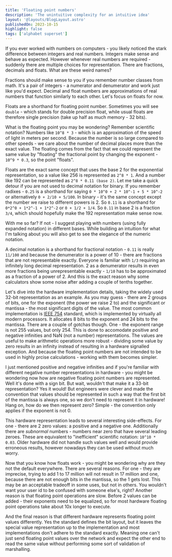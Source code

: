 ```yaml
---
title: 'Floating point numbers'
description: 'The unintuitive complexity for an intuitive idea'
layout: '@layouts/BlogLayout.astro'
publishedOn: 2023-10-15
highlight: false
tags: ['alphabet superset']
---
```



If you ever worked with numbers on computers - you likely noticed the stark difference between integers and real numbers. Integers make sense and behave as expected. However whenever real numbers are required - suddenly there are multiple choices for representation. There are fractions, decimals and floats. What are these weird names?

Fractions should make sense to you if you remember number classes from math. It's a pair of integers - a numerator and denumerator and work just like you'd expect. Decimal and float numbers are approximations of real numbers that function similarly to each other. Let's focus on floats for now.

Floats are a shorthand for <def>floating point number</def>. Sometimes you will see `double` - which stands for <def>double precision float</def>, while usual floats are therefore single precision (take up half as much memory - 32 bits).

What is the floating point you may be wondering? Remember scientific notation? Numbers like `10^8 * 3` - which is an approximation of the speed of light in meters per second. Because the number is so large compared to other speeds - we care about the number of decimal places more than the exact value. The floating comes from the fact that we could represent the same value by "floating" the fractional point by changing the exponent - `10^9 * 0.3`, so the point "floats".

Floats are the exact same concept that uses the base 2 for the exponential representation, so a value like 256 is represented as `2^8 * 1`. And a number like 192 can be represented as `2^8 * 0.11 (base 2)`. Let me take a quick detour if you are not used to decimal notation for binary. If you remember radixes - `0.25` is a shorthand for saying `0 * 10^0 + 2 * 10^-1 + 5 * 10^-2` or alternatively `0 + 2/10 + 5/100`. In binary - it's the same concept except the number we raise to different powers is 2. So `0.11` is a shorthand for `0*2^0 + 1*2^-1 + 1*2^-2` or `0 + 1/2 + 1/4`. So `0.11` in base 2 is a fraction `3/4`, which should hopefully make the 192 representation make sense now.

With me so far? If not - I suggest playing with numbers (using fully expanded notation) in different bases. While building an intuition for what I'm talking about you will also get to see the elegance of the numeric notation.

A decimal notation is a shorthand for fractional notation - `0.11` is really `11/100` and because the denumerator is a power of 10 - there are fractions that are not representable exactly. Everyone is familiar with `1/3` requiring an infinitely long decimal representation. 2 as a denumerator results in even more fractions being unrepresentable exactly - `1/10` has to be approximated as a fraction of a power of 2. And this is the exact reason why some calculators show some noise after adding a couple of tenths together.

Let's dive into the hardware implementation details, taking the widely used 32-bit representation as an example. As you may guess - there are 2 groups of bits, one for the exponent (the power we raise 2 to) and the significant or mantissa - the most significant digits of the value. The most common implementation is [IEEE 754](https://en.wikipedia.org/wiki/IEEE_754) standard, which is implemented by virtually all modern processors. It allocates 8 bits to the exponent and 24 bits to the mantissa. There are a couple of gotchas though. One - the exponent range is not 255 values, but only 254. This is done to accomodate positive and negative infinities and <def>NaN</def> (not a number) representations. The values are useful to make arithmetic operations more robust - dividing some value by zero results in an infinity instead of resulting in a hardware signalled exception. And because the floating point numbers are not intended to be used in highly prcise calculations - working with them becomes simpler.

<FloatBitmap/>

I just mentioned positive and negative infinities and if you're familiar with different negative number representations in hardware - you might be wondering now how are negative floating point numbers are represented. Well it's done with a sign bit. But wait, wouldn't that make it a 33-bit representation? Yes it would! But engineers were clever and made the convention that values should be represented in such a way that the first bit of the mantissa is always one, so we don't need to represent it in hardware! Hang on, how do we then represent zero? Simple - the convention only applies if the exponent is not 0.

This hardware representation leads to several interesting side-effects. For one - there are 2 zero values: a positive and a negative one. Additionally there are *subnormal* numbers - numbers near zero that have several leading zeroes. These are equivalent to "inefficient" scientific notation: `10^10 * 0.03`. Older hardware did not handle such values well and would provide erroneous results, however nowadays they can be used without much worry.

Now that you know how floats work - you might be wondering why are they not the default everywhere. There are several reasons. For one - they are imprecise, trying to add 1 to 17 million will not result in 17 million and one, because there are not enough bits in the mantissa, so the 1 gets lost. This may be an acceptable tradeoff in some uses, but not in others. You wouldn't want your user id to be confused with someone else's, right? Another reason is that floating point operations are slow. Before 2 values can be added - their exponents need to be equalized, so for most hardware floating point operations take about 10x longer to execute.

And the final reason is that different hardware represents floating point values differently. Yes the standard defines the bit layout, but it leaves the special value representation up to the implementation and most implementations don't adhere to the standard exactly. Meaning one can't just send floating point values over the network and expect the other end to read the same value without performing some sort of validation of marshalling.
